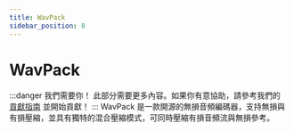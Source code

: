 ```yaml
---
title: WavPack
sidebar_position: 8
---
```


# WavPack

:::danger 我們需要你！
此部分需要更多內容。如果你有意協助，請參考我們的 [貢獻指南](../contribution-guide.mdx) 並開始貢獻！
:::
WavPack 是一款開源的無損音頻編碼器，支持無損與有損壓縮，並具有獨特的混合壓縮模式，可同時壓縮有損音頻流與無損參考。